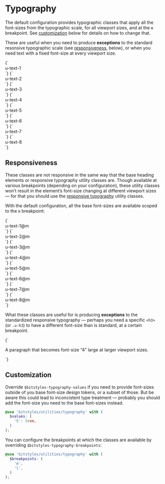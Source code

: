 
<Meta title="Utilities/typography" />

# Typography

The default configuration provides typographic classes that apply all the font-sizes from the typographic scale, for all viewport sizes, and at the `m` breakpoint. See [customization](#customization) below for details on how to change that.

These are useful when you need to produce **exceptions** to the standard resonsive typographic scale (see [responsiveness](#responsiveness), below), or when you need text with a fixed font-size at every viewport size.

<Canvas isColumn>
  <Story name="u-text-1">
    {`
      <div class="u-text-1">u-text-1</div>
    `}
  </Story>
  <Story name="u-text-2">
    {`
      <div class="u-text-2">u-text-2</div>
    `}
  </Story>
  <Story name="u-text-3">
    {`
      <div class="u-text-3">u-text-3</div>
    `}
  </Story>
  <Story name="u-text-4">
    {`
      <div class="u-text-4">u-text-4</div>
    `}
  </Story>
  <Story name="u-text-5">
    {`
      <div class="u-text-5">u-text-5</div>
    `}
  </Story>
  <Story name="u-text-6">
    {`
      <div class="u-text-6">u-text-6</div>
    `}
  </Story>
  <Story name="u-text-7">
    {`
      <div class="u-text-7">u-text-7</div>
    `}
  </Story>
  <Story name="u-text-8">
    {`
      <div class="u-text-8">u-text-8</div>
    `}
  </Story>
</Canvas>

## Responsiveness

These classes are not responsive in the same way that the base heading elements or responsive typography utility classes are. Though available at various breakpoints (depending on your configuration), these utility classes won’t result in the element’s font-size changing at different viewport sizes — for that you should use the [responsive typography](/docs/utilities-responsive-typography--typography) utility classes.

With the default configuration, all the base font-sizes are available scoped to the `m` breakpoint:

<Canvas isColumn>
  <Story name="u-text-1@m">
    {`
      <div class="u-text-1@m">u-text-1@m</div>
    `}
  </Story>
  <Story name="u-text-2@m">
    {`
      <div class="u-text-2@m">u-text-2@m</div>
    `}
  </Story>
  <Story name="u-text-3@m">
    {`
      <div class="u-text-3@m">u-text-3@m</div>
    `}
  </Story>
  <Story name="u-text-4@m">
    {`
      <div class="u-text-4@m">u-text-4@m</div>
    `}
  </Story>
  <Story name="u-text-5@m">
    {`
      <div class="u-text-5@m">u-text-5@m</div>
    `}
  </Story>
  <Story name="u-text-6@m">
    {`
      <div class="u-text-6@m">u-text-6@m</div>
    `}
  </Story>
  <Story name="u-text-7@m">
    {`
      <div class="u-text-7@m">u-text-7@m</div>
    `}
  </Story>
  <Story name="u-text-8@m">
    {`
      <div class="u-text-8@m">u-text-8@m</div>
    `}
  </Story>
</Canvas>

What these classes are useful for is producing **exceptions** to the standardized responsive typography — perhaps you need a specific `<h3>` (or `.u-h3`) to have a different font-size than is standard, at a certain breakpoint.

<Canvas>
  <Story name="exception-example">
    {`
      <p class="u-text-4@m">A paragraph that becomes font-size “4” large at larger viewport sizes.</p>
    `}
  </Story>
</Canvas>

## Customization

Override `$bitstyles-typography-values` if you need to provide font-sizes outside of you base font-size design tokens, or a subset of those. But be aware this could lead to inconcistent type treatment — probably you should add the font-size you need to the base font-sizes instead.

```scss
@use 'bitstyles/utilities/typography' with (
  $values: (
    '5': 5rem,
  )
);
```

You can configure the breakpoints at which the classes are available by overriding `$bitstyles-typography-breakpoints`:

```scss
@use 'bitstyles/utilities/typography' with (
  $breakpoints: (
    'm',
    'l',
  )
);
```
